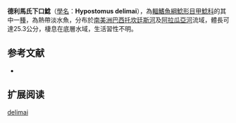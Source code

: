 {{Speciesbox
| name = 德利馬氏下口鯰
| image = 
| image_width = 250px
| image_caption = 
| status = NE
| status_system = IUCN3.1
| genus = Hypostomus
| species = delimai
| authority = [[Zawadzki,_de_Oliveira_&_Debona|Zawadzki, de Oliveira & Debona]], 2013
| synonyms = 
}}

'''德利馬氏下口鯰'''（[[學名|學名]]：'''Hypostomus delimai'''），為[[輻鰭魚綱|輻鰭魚綱]][[鯰形目|鯰形目]][[甲鯰科|甲鯰科]]的其中一[[種|種]]，為熱帶淡水魚，分布於[[南美洲|南美洲]][[巴西|巴西]][[托坎廷斯河|托坎廷斯河]]及[[阿拉瓜亞河|阿拉瓜亞河]]流域，體長可達25.3公分，棲息在底層水域，生活習性不明。

==参考文献==
*{{FishBase_species|genus=Hypostomus|species=delimai|year=2014|month=12}}

== 扩展阅读 ==
{{refbegin}}
{{wikispecies-inline|Hypostomus delimai|德利馬氏下口鯰}}
{{refend}}
{{Taxonbar|from=Q21276122}}

[[Category:下口鯰屬|delimai]]